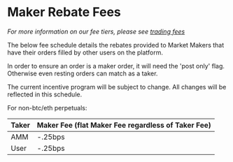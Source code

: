 # Maker Rebate Fees

_For more information on our fee tiers, please see [trading fees](https://docs.drift.trade/trading/trading-fees)_

The below fee schedule details the rebates provided to Market Makers that have their orders filled by other users on the platform.  

In order to ensure an order is a maker order, it will need the 'post only' flag. Otherwise even resting orders can match as a taker.

The current incentive program will be subject to change. All changes will be reflected in this schedule.  

For non-btc/eth perpetuals:

| **Taker** | **Maker Fee (flat Maker Fee regardless of Taker Fee)** |
| --------- | ------------------------------------------------------ |
| AMM       | -.25bps                                                   |
| User      | -.25bps                                                  |
